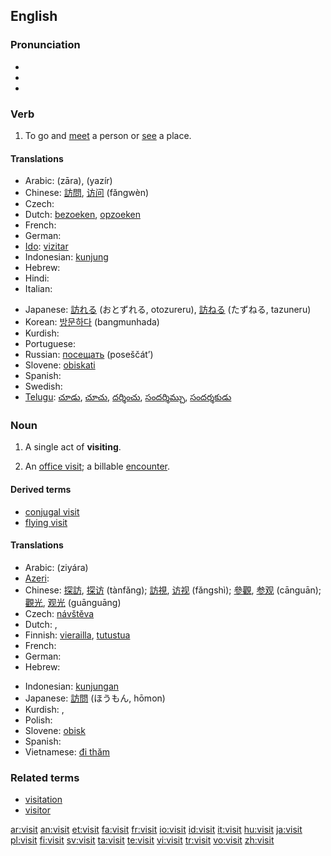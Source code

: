 ==English==

{{rank|immediately|trees|filled|637|visit|follow|chance|happened}}

===Pronunciation===
*{{IPA|/ˈvɪzɪt/}}
*{{audio|en-us-visit.ogg|Audio (US)}}
*{{rhymes|ɪzɪt}}

===Verb===
{{en-verb}}

# To go and [[meet]] a person or [[see]] a place.

====Translations====
{{trans-top|to go and meet or see}}
*Arabic: {{ARchar|[[زار|زارَ]]}} (zāra), {{ARchar|[[يزير|يَزِير]]}} (yazír)
*Chinese: [[訪問]], [[访问]] (fǎngwèn)
* Czech: {{t-|cs|navštívit}}
*Dutch: [[bezoeken]], [[opzoeken]]
* French: {{t+|fr|visiter}}
* German: {{t|de|besuchen}}
*[[Ido]]: [[vizitar]]
*Indonesian: [[kunjung]]
*Hebrew: {{he-translation|סיור|si'ûr}}
* Hindi: {{t|hi|पधारना|xs=Hindi}}
* Italian: {{t+|it|visitare}}
{{trans-mid}}
*Japanese: [[訪れる]] (おとずれる, otozureru), [[訪ねる]] (たずねる, tazuneru)
*Korean: [[방문하다]] (bangmunhada)
*Kurdish: {{KUchar|[[میوانی]]}}
* Portuguese: {{t+|pt|visitar}}
*Russian: [[посещать]] (poseščát’)
*Slovene: [[obiskati]]
* Spanish: {{t-|es|visitar}}
* Swedish: {{t|sv|besöka}}
*[[Telugu]]: [[చూడు]], [[చూచు]], [[దర్శించు]], [[సందర్శిమ్చు]], [[సందర్శకుడు]]
{{trans-bottom}}

===Noun===
{{en-noun}}

# A single act of '''visiting'''.
# {{context|medecine|insurance}} An [[office visit]]; a billable [[encounter]].

====Derived terms====
* [[conjugal visit]]
* [[flying visit]]

====Translations====
{{top}}
*Arabic: {{ARchar|[[زيارة]]}} (ziyára) {{f}}
*[[Azeri]]: {{t|az|görüş|xs=Azeri}}
*Chinese: [[探訪]], [[探访]] (tànfǎng); [[訪視]], [[访视]] (fǎngshì); [[參觀]], [[参观]] (cānguān); [[觀光]], [[观光]] (guānguāng)
*Czech: [[návštěva]] {{f}}
* Dutch: {{t+|nl|bezoek|n}}, {{t-|nl|visite|f}}
*Finnish: [[vierailla]], [[tutustua]]
* French: {{t+|fr|visite|f}}
* German: {{t+|de|Besuch|m}}
*Hebrew: {{he-translation|סיור|si'ûr}}
{{mid}}
*Indonesian: [[kunjung|kunjungan]]
*Japanese: [[訪問]] (ほうもん, hōmon)
*Kurdish: {{t|ku|میوانداری|tr=|sc=KUchar}}, {{t|ku|سه‌ردان|tr=|sc=KUchar}}
* Polish: {{t+|pl|widzenie|n}}
*Slovene: [[obisk]] {{m}}
* Spanish: {{t+|es|visita|f}}
*Vietnamese: [[đi thăm]]
{{bottom}}

===Related terms===
*[[visitation]]
*[[visitor]]

[[ar:visit]]
[[an:visit]]
[[et:visit]]
[[fa:visit]]
[[fr:visit]]
[[io:visit]]
[[id:visit]]
[[it:visit]]
[[hu:visit]]
[[ja:visit]]
[[pl:visit]]
[[fi:visit]]
[[sv:visit]]
[[ta:visit]]
[[te:visit]]
[[vi:visit]]
[[tr:visit]]
[[vo:visit]]
[[zh:visit]]